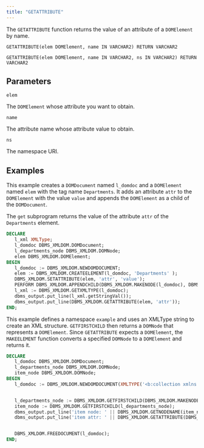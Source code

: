 ```yaml
---
title: "GETATTRIBUTE"
---
```


The `GETATTRIBUTE` function returns the value of an attribute of a `DOMElement` by name.

```
GETATTRIBUTE(elem DOMElement, name IN VARCHAR2) RETURN VARCHAR2

GETATTRIBUTE(elem DOMElement, name IN VARCHAR2, ns IN VARCHAR2) RETURN VARCHAR2
```

## Parameters

`elem`

The `DOMElement` whose attribute you want to obtain.

`name`

The attribute name whose attribute value to obtain.

`ns`

The namespace URI.

## Examples

This example creates a `DOMDocument` named `l_domdoc` and a `DOMElement` named `elem` with the tag name `Departments`. It adds an attribute `attr` to the `DOMElement` with the value `value` and appends the `DOMElement` as a child of the `DOMDocument`.

The `get` subprogram returns the value of the attribute `attr` of the `Departments` element.


```sql
DECLARE
   l_xml XMLType;
   l_domdoc DBMS_XMLDOM.DOMDocument;
   l_departments_node DBMS_XMLDOM.DOMNode;
   elem DBMS_XMLDOM.DOMElement;
BEGIN
   l_domdoc := DBMS_XMLDOM.NEWDOMDOCUMENT;
   elem := DBMS_XMLDOM.CREATEELEMENT(l_domdoc, 'Departments' );
   DBMS_XMLDOM.SETATTRIBUTE(elem, 'attr', 'value');
   PERFORM DBMS_XMLDOM.APPENDCHILD(DBMS_XMLDOM.MAKENODE(l_domdoc), DBMS_XMLDOM.MAKENODE(elem));
   l_xml := DBMS_XMLDOM.GETXMLTYPE(l_domdoc);
   dbms_output.put_line(l_xml.getStringVal());
   dbms_output.put_line(DBMS_XMLDOM.GETATTRIBUTE(elem, 'attr'));
END;
```

This example defines a namespace `example` and uses an XMLType string to create an XML structure. `GETFIRSTCHILD` then returns a `DOMNode` that represents a `DOMElement`. Since `GETATTRIBUTE` expects a `DOMElement`, the `MAKEELEMENT` function converts a specified `DOMNode` to a `DOMElement` and returns it.

```sql
DECLARE
   l_domdoc DBMS_XMLDOM.DOMDocument;
   l_departments_node DBMS_XMLDOM.DOMNode;
   item_node DBMS_XMLDOM.DOMNode;
BEGIN
   l_domdoc := DBMS_XMLDOM.NEWDOMDOCUMENT(XMLTYPE('<b:collection xmlns:b="example:namespace"><b:item b:type="primary" b:id="janedoe@example.com"></b:item></b:collection>'));


   l_departments_node := DBMS_XMLDOM.GETFIRSTCHILD(DBMS_XMLDOM.MAKENODE(l_domdoc));
   item_node := DBMS_XMLDOM.GETFIRSTCHILD(l_departments_node);
   dbms_output.put_line('item node: ' || DBMS_XMLDOM.GETNODENAME(item_node));
   dbms_output.put_line('item attr: ' || DBMS_XMLDOM.GETATTRIBUTE(DBMS_XMLDOM.MAKEELEMENT(item_node), 'id', 'example:namespace'));


   DBMS_XMLDOM.FREEDOCUMENT(l_domdoc);
END;
```